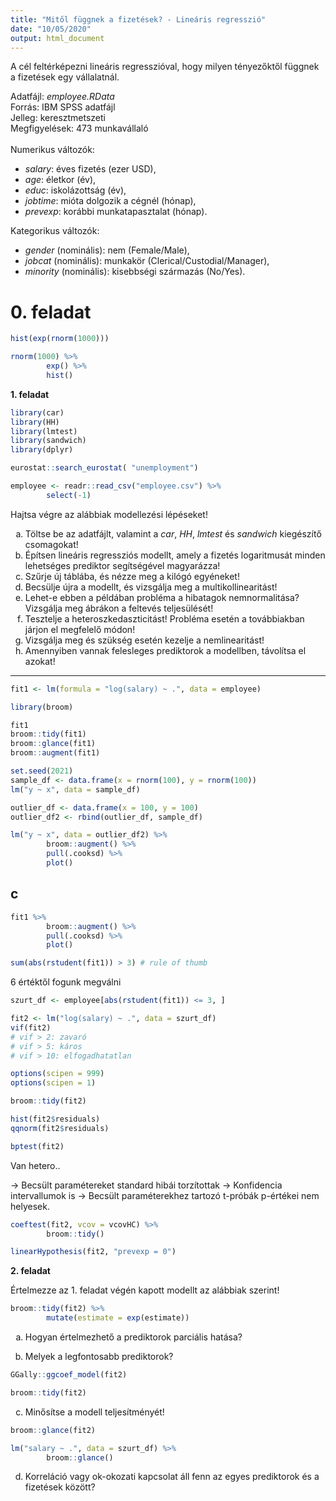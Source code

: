 ```yaml
---
title: "Mitől függnek a fizetések? - Lineáris regresszió"
date: "10/05/2020"
output: html_document
---
```


A cél feltérképezni lineáris regresszióval, hogy milyen tényezőktől függnek a fizetések egy vállalatnál.

Adatfájl: *employee.RData* \
Forrás: IBM SPSS adatfájl \
Jelleg: keresztmetszeti \
Megfigyelések: 473 munkavállaló \
\
Numerikus változók:

 * *salary*: éves fizetés (ezer USD),
 * *age*: életkor (év), 
 * *educ*: iskolázottság (év),
 * *jobtime*: mióta dolgozik a cégnél (hónap),
 * *prevexp*: korábbi munkatapasztalat (hónap).

Kategorikus változók:

 * *gender* (nominális): nem (Female/Male),
 * *jobcat* (nominális): munkakör (Clerical/Custodial/Manager),
 * *minority* (nominális): kisebbségi származás (No/Yes).

# 0. feladat

```r
hist(exp(rnorm(1000)))
```

```r
rnorm(1000) %>% 
        exp() %>% 
        hist()
```


**1. feladat**

```r
library(car)
library(HH)
library(lmtest)
library(sandwich)
library(dplyr)
```

```r
eurostat::search_eurostat( "unemployment")
```


```r
employee <- readr::read_csv("employee.csv") %>% 
        select(-1)
```

Hajtsa végre az alábbiak modellezési lépéseket!

 a. Töltse be az adatfájlt, valamint a *car*, *HH*, *lmtest* és *sandwich* kiegészítő csomagokat!
 b. Építsen lineáris regressziós modellt, amely a fizetés logaritmusát minden lehetséges prediktor segítségével magyarázza!
 c. Szűrje új táblába, és nézze meg a kilógó egyéneket!
 d. Becsülje újra a modellt, és vizsgálja meg a multikollinearitást!
 e. Lehet-e ebben a példában probléma a hibatagok nemnormalitása? Vizsgálja meg ábrákon a feltevés teljesülését!
 f. Tesztelje a heteroszkedaszticitást! Probléma esetén a továbbiakban járjon el megfelelő módon!
 g. Vizsgálja meg és szükség esetén kezelje a nemlinearitást!
 h. Amennyiben vannak felesleges prediktorok a modellben, távolítsa el azokat!
 
------------------------------------------------

```r
fit1 <- lm(formula = "log(salary) ~ .", data = employee)
```

```r
library(broom)
```

```r
fit1
broom::tidy(fit1)
broom::glance(fit1)
broom::augment(fit1)
```

```r
set.seed(2021)
sample_df <- data.frame(x = rnorm(100), y = rnorm(100))
lm("y ~ x", data = sample_df)

outlier_df <- data.frame(x = 100, y = 100)
outlier_df2 <- rbind(outlier_df, sample_df)

lm("y ~ x", data = outlier_df2) %>% 
        broom::augment() %>% 
        pull(.cooksd) %>% 
        plot()
```

## c

```r
fit1 %>% 
        broom::augment() %>% 
        pull(.cooksd) %>% 
        plot()
```

```r
sum(abs(rstudent(fit1)) > 3) # rule of thumb

```

6 értéktől fogunk megválni

```r
szurt_df <- employee[abs(rstudent(fit1)) <= 3, ]
```

```r
fit2 <- lm("log(salary) ~ .", data = szurt_df)
vif(fit2)
# vif > 2: zavaró
# vif > 5: káros
# vif > 10: elfogadhatatlan
```

```r
options(scipen = 999)
options(scipen = 1)
```


```r
broom::tidy(fit2)
```

```r
hist(fit2$residuals)
qqnorm(fit2$residuals)
```

```r
bptest(fit2)
```

Van hetero..

-> Becsült paramétereket standard hibái torzítottak -> Konfidencia intervallumok is -> Becsült paraméterekhez tartozó t-próbák p-értékei nem helyesek.

```r
coeftest(fit2, vcov = vcovHC) %>% 
        broom::tidy()
```

```r
linearHypothesis(fit2, "prevexp = 0")
```


**2. feladat**

Értelmezze az 1. feladat végén kapott modellt az alábbiak szerint!

```r
broom::tidy(fit2) %>% 
        mutate(estimate = exp(estimate))
```


 a. Hogyan értelmezhető a prediktorok parciális hatása?
 
 
 
 b. Melyek a legfontosabb prediktorok?

```r
GGally::ggcoef_model(fit2)
```

```r
broom::tidy(fit2)
```


 c. Minősítse a modell teljesítményét!
 
```r
broom::glance(fit2)
```
 
```r
lm("salary ~ .", data = szurt_df) %>% 
        broom::glance()
```
 
 
 d. Korreláció vagy ok-okozati kapcsolat áll fenn az egyes prediktorok és a fizetések között?

